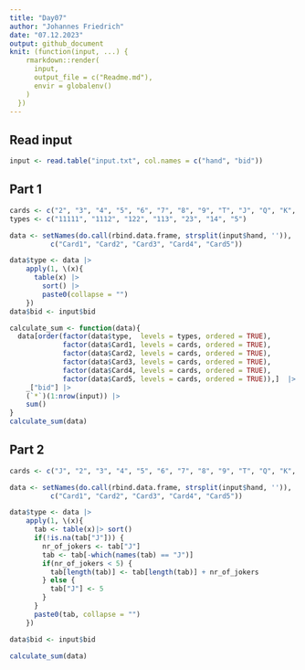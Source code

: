 ```yaml
---
title: "Day07"
author: "Johannes Friedrich"
date: "07.12.2023"
output: github_document
knit: (function(input, ...) {
    rmarkdown::render(
      input,
      output_file = c("Readme.md"),
      envir = globalenv()
    )
  })
---
```


## Read input

```r
input <- read.table("input.txt", col.names = c("hand", "bid"))
```

## Part 1

```r
cards <- c("2", "3", "4", "5", "6", "7", "8", "9", "T", "J", "Q", "K", "A")
types <- c("11111", "1112", "122", "113", "23", "14", "5")

data <- setNames(do.call(rbind.data.frame, strsplit(input$hand, '')), 
          c("Card1", "Card2", "Card3", "Card4", "Card5"))

data$type <- data |> 
    apply(1, \(x){
      table(x) |> 
        sort() |> 
        paste0(collapse = "")
    })
data$bid <- input$bid

calculate_sum <- function(data){
  data[order(factor(data$type,  levels = types, ordered = TRUE),
             factor(data$Card1, levels = cards, ordered = TRUE),
             factor(data$Card2, levels = cards, ordered = TRUE),
             factor(data$Card3, levels = cards, ordered = TRUE),
             factor(data$Card4, levels = cards, ordered = TRUE),
             factor(data$Card5, levels = cards, ordered = TRUE)),]  |> 
    _["bid"] |> 
    (`*`)(1:nrow(input)) |> 
    sum()
}
calculate_sum(data)
```

## Part 2

```r
cards <- c("J", "2", "3", "4", "5", "6", "7", "8", "9", "T", "Q", "K", "A")

data <- setNames(do.call(rbind.data.frame, strsplit(input$hand, '')), 
          c("Card1", "Card2", "Card3", "Card4", "Card5"))

data$type <- data |> 
    apply(1, \(x){
      tab <- table(x)|> sort()
      if(!is.na(tab["J"])) {
        nr_of_jokers <- tab["J"]
        tab <- tab[-which(names(tab) == "J")]
        if(nr_of_jokers < 5) {
          tab[length(tab)] <- tab[length(tab)] + nr_of_jokers
        } else {
          tab["J"] <- 5
        }
      }
      paste0(tab, collapse = "")
    })

data$bid <- input$bid

calculate_sum(data)

```

